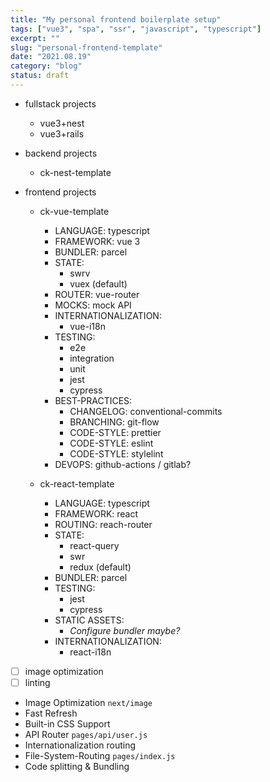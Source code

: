 ```yaml
---
title: "My personal frontend boilerplate setup"
tags: ["vue3", "spa", "ssr", "javascript", "typescript"]
excerpt: ""
slug: "personal-frontend-template"
date: "2021.08.19"
category: "blog"
status: draft
---
```


- fullstack projects
  - vue3+nest
  - vue3+rails
- backend projects
  - ck-nest-template
- frontend projects

  - ck-vue-template

    - LANGUAGE: typescript
    - FRAMEWORK: vue 3
    - BUNDLER: parcel
    - STATE:
      - swrv
      - vuex (default)
    - ROUTER: vue-router
    - MOCKS: mock API
    - INTERNATIONALIZATION:
      - vue-i18n
    - TESTING:
      - e2e
      - integration
      - unit
      - jest
      - cypress
    - BEST-PRACTICES:
      - CHANGELOG: conventional-commits
      - BRANCHING: git-flow
      - CODE-STYLE: prettier
      - CODE-STYLE: eslint
      - CODE-STYLE: stylelint
    - DEVOPS: github-actions / gitlab?

  - ck-react-template

    - LANGUAGE: typescript
    - FRAMEWORK: react
    - ROUTING: reach-router
    - STATE:
      - react-query
      - swr
      - redux (default)
    - BUNDLER: parcel
    - TESTING:
      - jest
      - cypress
    - STATIC ASSETS:
      - _Configure bundler maybe?_
    - INTERNATIONALIZATION:
      - react-i18n

- [ ] image optimization
- [ ] linting

- Image Optimization `next/image`
- Fast Refresh
- Built-in CSS Support
- API Router `pages/api/user.js`
- Internationalization routing
- File-System-Routing `pages/index.js`
- Code splitting & Bundling
